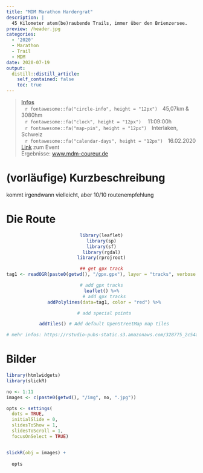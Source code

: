 ```yaml
---
title: "MDM Marathon Hardergrat"
description: |
  45 Kilometer atem(be)raubende Trails, immer über den Brienzersee. 
preview: /header.jpg
categories: 
  - '2020'
  - Marathon
  - Trail
  - MDM
date: 2020-07-19
output:
  distill::distill_article:
    self_contained: false
    toc: true
---
```

>
<p style="text-align: left;"> 
<u><b> Infos </u></b><br>
&ensp;&thinsp;`r fontawesome::fa("circle-info", height = "12px")`&ensp;&thinsp;  45,07km & 3080hm <br>
&ensp;&thinsp;`r fontawesome::fa("clock", height = "12px")` &ensp;&thinsp; 11:09:00h <br>
&ensp;&thinsp;`r fontawesome::fa("map-pin", height = "12px")`&ensp;&thinsp;  Interlaken, Schweiz <br>
&ensp;&thinsp;`r fontawesome::fa("calendar-days", height = "12px")`&ensp;&thinsp; 16.02.2020  
[Link](https://marathon.africa/mdm_2020/mdm_hardergrat/index_html) zum Event <br>
Ergebnisse: [www.mdm-coureur.de](https://www.mdm-coureur.de/mdm_2018/registration/runners_results_mdm?backlink=https://marathon.africa/mdm_2020/mdm_hardergrat&race=1212)

# (vorläufige) Kurzbeschreibung
kommt irgendwann vielleicht, aber 10/10 routenempfehlung

# Die Route
<center>
```r
library(leaflet)
library(sp)
library(sf)
library(rgdal)
library(rprojroot)

## get gpx track
tag1 <- readOGR(paste0(getwd(), "/gpx.gpx"), layer = "tracks", verbose = FALSE)

# add gpx tracks
leaflet() %>%
  # add gpx tracks
  addPolylines(data=tag1, color = "red") %>%

  # add special points

  addTiles() # Add default OpenStreetMap map tiles

# mehr infos: https://rstudio-pubs-static.s3.amazonaws.com/328775_2c54adb6ac734563b88c14bce515b012.html

```
</center>

# Bilder

```r
library(htmlwidgets)
library(slickR)

no <- 1:11
images <- c(paste0(getwd(), "/img", no, ".jpg"))

opts <- settings(
  dots = TRUE,
  initialSlide = 0,
  slidesToShow = 1, 
  slidesToScroll = 1, 
  focusOnSelect = TRUE)


slickR(obj = images) +
  
  opts

```